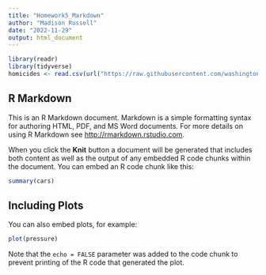 ```yaml
---
title: "Homework5_Markdown"
author: "Madison Russell"
date: "2022-11-29"
output: html_document
---
```


```r
library(readr)
library(tidyverse)
homicides <- read.csv(url("https://raw.githubusercontent.com/washingtonpost/data-homicides/master/homicide-data.csv"))
```

## R Markdown

This is an R Markdown document. Markdown is a simple formatting syntax for authoring HTML, PDF, and MS Word documents. For more details on using R Markdown see <http://rmarkdown.rstudio.com>.

When you click the **Knit** button a document will be generated that includes both content as well as the output of any embedded R code chunks within the document. You can embed an R code chunk like this:

```r
summary(cars)
```

## Including Plots

You can also embed plots, for example:

```r
plot(pressure)
```

Note that the `echo = FALSE` parameter was added to the code chunk to prevent printing of the R code that generated the plot.
